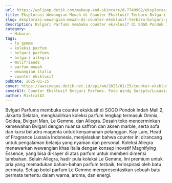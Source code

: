 ```yaml
---
url: https://wolipop.detik.com/makeup-and-skincare/d-7749902/eksplorasi-wewangian-mewah-di-counter-eksklusif-terbaru-bvlgari-parfums
title: Eksplorasi Wewangian Mewah di Counter Eksklusif Terbaru Bvlgari Parfums
slug: eksplorasi-wewangian-mewah-di-counter-eksklusif-terbaru-bvlgari-parfums
description: Bvlgari Parfums membuka counter eksklusif di SOGO Pondok Indah Mall, Jakarta. Nikmati pengalaman mencoba parfum mewah dengan koleksi ikonis dan desain elegan.
category:
  - Hiburan
tags:
  - le gemme
  - koleksi parfum
  - bvlgari parfums
  - bvlgari allegra
  - Wolifriends
  - parfum mewah
  - wewangian italia
  - counter eksklusif
pubDate: 2025-01-25
cover: https://awsimages.detik.net.id/api/wm/2025/01/25/counter-eksklusif-bvlgari-parfums-1_169.jpeg?wid=54&w=650&v=1&t=jpeg
coverAlt: Counter Eksklusif Bvlgari Parfums. Foto Windy Sucipto/Luxasia Indonesia
author: MixtralAI
---
```

Bvlgari Parfums membuka counter eksklusif di SOGO Pondok Indah Mall 2, Jakarta Selatan, menghadirkan koleksi parfum lengkap termasuk Omnia, Goldea, Bvlgari Man, Le Gemme, dan Allegra. Desain toko mencerminkan kemewahan Bvlgari dengan nuansa saffron dan aksen marble, serta sofa dan kursi beludru magenta untuk kenyamanan pelanggan. Kay Lam, Head of Fragrance Luxasia Indonesia, menjelaskan bahwa counter ini dirancang untuk pengalaman belanja yang nyaman dan personal. Koleksi Allegra menawarkan wewangian khas Italia dengan konsep inovatif Magnifying Essence, yang bisa di-layer di atas parfum untuk memberi dimensi tambahan. Selain Allegra, hadir pula koleksi Le Gemme, lini premium untuk pria yang memadukan bahan-bahan parfum terbaik, terinspirasi oleh batu permata. Setiap botol parfum Le Gemme merepresentasikan sebuah batu permata tertentu dalam warna, aroma, dan energi.
